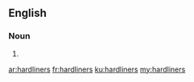 ==English==

===Noun===
{{head|en}}

# {{plural of|hardliner}}

[[ar:hardliners]]
[[fr:hardliners]]
[[ku:hardliners]]
[[my:hardliners]]